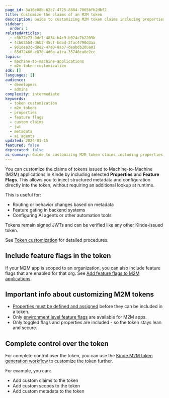 ```yaml
---
page_id: 3a16e08b-62c7-4725-8884-7065bfb2dbf2
title: Customize the claims of an M2M token
description: Guide to customizing M2M token claims including properties, feature flags, and custom metadata for enhanced token functionality and configuration
sidebar:
  order: 1
relatedArticles:
  - c0b77e73-0de7-4834-b4c9-b024c7b2209b
  - 4cb63554-d6b3-45cf-bdad-2fac4790d3aa
  - 961dea3c-d8e2-47a0-8ab7-deabdb2d6a01
  - 65d72460-e870-4d6a-a1ea-35740ca0e2cc
topics:
  - machine-to-machine-applications
  - m2m-token-customization
sdk: []
languages: []
audience:
  - developers
  - admins
complexity: intermediate
keywords:
  - token customization
  - m2m tokens
  - properties
  - feature flags
  - custom claims
  - jwt
  - metadata
  - ai agents
updated: 2024-01-15
featured: false
deprecated: false
ai-summary: Guide to customizing M2M token claims including properties, feature flags, and custom metadata for enhanced token functionality and configuration.
---
```


You can customize the claims of tokens issued to Machine-to-Machine (M2M) applications in Kinde by including selected **Properties** and **Feature Flags**. This allows you to inject structured metadata and configuration directly into the token, without requiring an additional lookup at runtime.

This is useful for:

- Routing or behavior changes based on metadata
- Feature gating in backend systems
- Configuring AI agents or other automation tools

Tokens remain signed JWTs and can be verified like any other Kinde-issued token.

See [Token customization](/build/tokens/token-customization/) for detailed procedures. 

## Include feature flags in the token

If your M2M app is scoped to an organization, you can also include feature flags that are enabled for that org. See [Add feature flags to M2M applications](/machine-to-machine-applications/m2m-application-setup/add-feature-flags-to-m2m-applications/)


## Important info about customizing M2M tokens

- [Properties must be defined and assigned](/properties/work-with-properties/manage-properties/) before they can be included in a token.
- Only [environment level feature flags](/releases/feature-flags/add-feature-flag/) are available for M2M apps.
- Only toggled flags and properties are included - so the token stays lean and secure.

## Complete control over the token

For complete control over the token, you can use the [Kinde M2M token generation workflow](/machine-to-machine-applications/m2m-workflow-automation/m2m-workflow/) to customize the token further.

For example, you can:

- Add custom claims to the token
- Add custom scopes to the token
- Add custom metadata to the token
